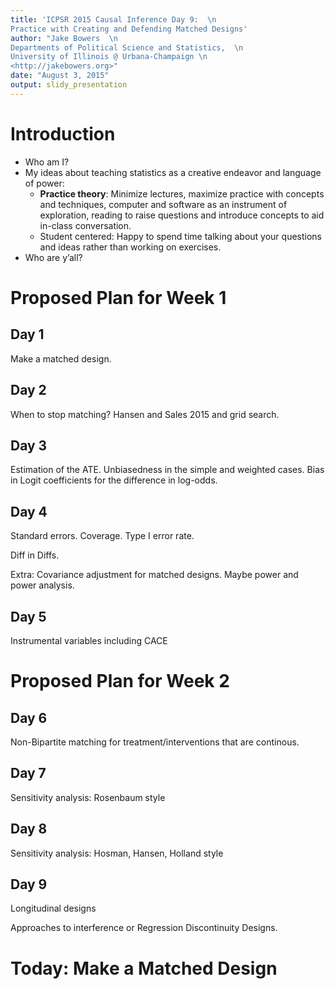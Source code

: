 ```yaml
---
title: 'ICPSR 2015 Causal Inference Day 9:  \n
Practice with Creating and Defending Matched Designs'
author: "Jake Bowers  \n
Departments of Political Science and Statistics,  \n
University of Illinois @ Urbana-Champaign \n
<http://jakebowers.org>"
date: "August 3, 2015"
output: slidy_presentation
---
```

<!-- Compile to html in R with library(rmarkdown); render("class1Notes.Rmd") -->

# Introduction
- Who am I?
- My ideas about teaching statistics as a creative endeavor and language of power:
   - **Practice theory**: Minimize lectures, maximize practice with concepts and techniques, computer and software as an instrument of exploration, reading to raise questions and introduce concepts to aid in-class conversation.
   - Student centered: Happy to spend time talking about your questions and ideas rather than working on exercises.
- Who are y'all?


# Proposed Plan for Week 1

## Day 1

Make a matched design.

## Day 2
When to stop matching? Hansen and Sales 2015 and grid search.

## Day 3
Estimation of the ATE. Unbiasedness in the simple and weighted cases.  Bias in Logit coefficients for the difference in log-odds. 

## Day 4
Standard errors. Coverage. Type I error rate.

Diff in Diffs.

Extra: Covariance adjustment for matched designs.  Maybe power and power analysis.

## Day 5

Instrumental variables including CACE

# Proposed Plan for Week 2

## Day 6
Non-Bipartite matching for treatment/interventions that are continous.

## Day 7
Sensitivity analysis: Rosenbaum style

## Day 8
Sensitivity analysis: Hosman, Hansen, Holland style

## Day 9
Longitudinal designs

Approaches to interference or Regression Discontinuity Designs.


# Today: Make a Matched Design
